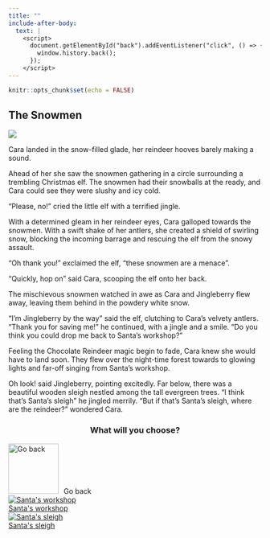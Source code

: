 ```yaml
---
title: ""
include-after-body:
  text: |
    <script>
      document.getElementById("back").addEventListener("click", () => {
        window.history.back();
      });
    </script>
---
```


```r
knitr::opts_chunk$set(echo = FALSE)
```

:::::: {.scenario .column-screen}

:::: {.column-body .scenario-text}

## The Snowmen

::::

::: {.column-body .scenario-image}

![](images/reindeer-snowfight.png)

:::

:::: {.column-body .scenario-text}

Cara landed in the snow-filled glade, her reindeer hooves barely making a sound.

Ahead of her she saw the snowmen gathering in a circle surrounding a trembling Christmas elf. The snowmen had their snowballs at the ready, and Cara could see they were slushy and icy cold. 

"Please, no!" cried the little elf with a terrified jingle.

With a determined gleam in her reindeer eyes, Cara galloped towards the snowmen. With a swift shake of her antlers, she created a shield of swirling snow, blocking the incoming barrage and rescuing the elf from the snowy assault.

"Oh thank you!" exclaimed the elf, "these snowmen are a menace". 

"Quickly, hop on" said Cara, scooping the elf onto her back.

The mischievous snowmen watched in awe as Cara and Jingleberry flew away, leaving them behind in the powdery white snow. 

"I'm Jingleberry by the way" said the elf, clutching to Cara's velvety antlers. "Thank you for saving me!" he continued, with a jingle and a smile. "Do you think you could drop me back to Santa's workshop?"

Feeling the Chocolate Reindeer magic begin to fade, Cara knew she would have to land soon. They flew over the night-time forest towards to glowing lights and far-off singing from Santa's workshop. 

Oh look! said Jingleberry, pointing excitedly. Far below, there was a beautiful wooden sleigh nestled among the tall evergreen trees. "I think that's Santa's sleigh" he jingled merrily. "But if that's Santa's sleigh, where are the reindeer?" wondered Cara. 


::::

:::: {.column-body .scenario-image}
::: {style="text-align: center;"}
### What will you choose?
:::

  ```{=html}
<div class="container">

  <div id="back">
  <img src="images/back.png" alt="Go back" style="width: 100px; height: 100px; margin-right: 10px;">Go back
  </div>
  
  <div class="options">
    <div class="option">
  <a href="santas-workshop.html"><img src="images/santas-workshop.png" alt="Santa's workshop"><div>Santa's workshop</div></a>
  </div>
  
  <div class="option">
  <a href="sleigh-reindeer.html"><img src="images/sleigh.png" alt="Santa's sleigh"><div>Santa's sleigh</div></a>
  </div>

  </div>
  ```

::::




::::::
